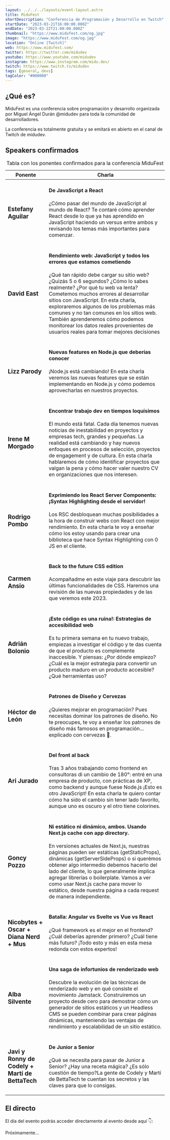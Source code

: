 ```yaml
---
layout: ../../../layouts/event-layout.astro
title: MiduFest
shortDescription: "Conferencia de Programación y Desarrollo en Twitch"
startDate: "2023-03-21T16:00:00.000Z"
endDate: "2023-03-22T21:00:00.000Z"
thumbnail: "https://www.midufest.com/og.jpg"
image: "https://www.midufest.com/og.jpg"
location: "Online [Twitch]"
web: https://www.midufest.com/
twitter: https://twitter.com/midudev
youtube: https://www.youtube.com/midudev
instagram: https://www.instagram.com/midu.dev/
twitch: https://www.twitch.tv/midudev
tags: [general, devs]
tagColor: "#000000"
---
```



## ¿Qué es?

MiduFest es una conferencia sobre programación y desarrollo organizada por Miguel Ángel Durán <ExternalLink href="https://twitter.com/midudev">@midudev</ExternalLink> para toda la comunidad de desarrolladores.

La conferencia es totalmente gratuita y se emitará en abierto en el canal de <ExternalLink href="https://twitch.tv/midudev">Twitch de midudev</ExternalLink>.

## Speakers confirmados

<table id="speakers">
  <caption class="hidden">
    Tabla con los ponentes confirmados para la conferencia MiduFest
  </caption>
  <thead>
    <tr>
      <th scope="col" id="speaker">Ponente</th>
      <th scope="col" id="talk">Charla</th>
    </tr> 
  </thead>
  <tbody> 
    <tr>
      <td headers="speaker">
        <h3>Estefany Aguilar</h3>
        <p><SocialLink type="twitter" href="https://twitter.com/teffcode" name="Estefany Aguilar" /></p>
      </td>
      <td headers="talk">
        <h4>De JavaScript a React</h4>
        <p>¿Cómo pasar del mundo de JavaScript al mundo de React? Te contaré cómo aprender React desde lo que ya has aprendido en JavaScript haciendo un versus entre ambos y revisando los temas más importantes para comenzar.</p>
      </td>
    </tr> 
    <tr>
      <td headers="speaker">
        <h3>David East</h3>
        <p><SocialLink type="twitter" href="https://twitter.com/_davideast" name="David East" /></p>
      </td>
      <td headers="talk">
        <h4>Rendimiento web: JavaScript y todos los errores que estamos cometiendo</h4>
        <p>¿Qué tan rápido debe cargar su sitio web? ¿Quizás 5 o 6 segundos? ¿Cómo lo sabes realmente? ¿Por qué tu web va lenta? Cometemos muchos errores al desarrollar sitios con JavaScript. En esta charla, exploraremos algunos de los problemas más comunes y no tan comunes en los sitios web. También aprenderemos cómo podemos monitorear los datos reales provenientes de usuarios reales para tomar mejores decisiones</p>
      </td>
    </tr> 
    <tr>
      <td headers="speaker">
        <h3>Lizz Parody</h3>
        <p><SocialLink type="twitter" href="https://twitter.com/LizzParody" name="Lizz Parody" /></p>
      </td>
      <td headers="talk">
        <h4>Nuevas features en Node.js que deberías conocer</h4>
        <p>¡Node.js está cambiando! En esta charla veremos las nuevas features que se están implementando en Node.js y cómo podemos aprovecharlas en nuestros proyectos.</p>
      </td>
    </tr> 
    <tr>
      <td headers="speaker">
        <h3>Irene M Morgado</h3>
        <p><SocialLink type="twitter" href="https://twitter.com/IrnMM" name="Irene M Morgado" /></p>
      </td>
      <td headers="talk">
        <h4>Encontrar trabajo dev en tiempos loquísimos</h4>
        <p>El mundo está fatal. Cada día tenemos nuevas noticias de inestabilidad en proyectos y empresas tech, grandes y pequeñas. La realidad está cambiando y hay nuevos enfoques en procesos de selección, proyectos de engagement y de cultura. En esta charla hablaremos de cómo identificar proyectos que valgan la pena y cómo hacer valer nuestro CV en organizaciones que nos interesen.</p>
      </td>
    </tr> 
    <tr>
      <td headers="speaker">
        <h3>Rodrigo Pombo</h3>
        <p><SocialLink type="twitter" href="https://twitter.com/pomber" name="Rodrigo Pombo" /></p>
      </td>
      <td headers="talk">
        <h4>
          Exprimiendo los React Server Components: ¡Syntax Highlighting desde el
          servidor!
        </h4>
        <p>Los RSC desbloquean muchas posibilidades a la hora de construir webs con React con mejor rendimiento. En esta charla te voy a enseñar cómo los estoy usando para crear una biblioteca que hace Syntax Highlighting con 0 JS en el cliente.</p>
      </td>
    </tr> 
    <tr>
      <td headers="speaker">
        <h3>Carmen Ansio</h3>
        <p><SocialLink type="twitter" href="https://twitter.com/carmenansio" name="Carmen Ansio" /></p>
      </td>
      <td headers="talk">
        <h4>Back to the future CSS edition</h4>
        <p>Acompañadme en este viaje para descubrir las últimas funcionalidades de CSS. Haremos una revisión de las nuevas propiedades y de las que veremos este 2023.</p>
      </td>
    </tr> 
    <tr>
      <td headers="speaker">
        <h3>Adrián Bolonio</h3>
        <p><SocialLink type="twitter" href="https://twitter.com/bolonio" name="Adrián Bolonio" /></p>
      </td>
      <td headers="talk">
        <h4>¡Este código es una ruina!: Estrategias de accesibilidad web</h4>
        <p>Es tu primera semana en tu nuevo trabajo, empiezas a investigar el código y te das cuenta de que el producto es complemente inaccesible. Y piensas: ¿Por dónde empiezo? ¿Cuál es la mejor estrategia para convertir un producto maduro en un producto accesible? ¿Qué herramientas uso?</p>
      </td>
    </tr> 
    <tr>
      <td headers="speaker">
        <h3>Héctor de León</h3>
        <p><SocialLink type="twitter" href="https://twitter.com/powerhdeleon" name="Héctor de León" /></p>
      </td>
      <td headers="talk">
        <h4>Patrones de Diseño y Cervezas</h4>
        <p>¿Quieres mejorar en programación? Pues necesitas dominar los patrones de diseño. No te preocupes, te voy a enseñar los patrones de diseño más famosos en programación... explicado con cervezas 🍺.</p>
      </td>
    </tr> 
    <tr>
      <td headers="speaker">
        <h3>Ari Jurado</h3>
        <p><SocialLink type="twitter" href="https://twitter.com/Ari_Reinventada" name="Ari Jurado" /></p>
      </td>
      <td headers="talk">
        <h4>Del front al back</h4>
        <p>Tras 3 años trabajando como frontend en consultoras di un cambio de 180°: entré en una empresa de producto, con prácticas de XP, como backend y aunque fuese Node.js ¡Esto es otro JavaScript! En esta charla te quiero contar cómo ha sido el cambio sin tener lado favorito, aunque uno es oscuro y el otro tiene colorines.</p>
      </td>
    </tr> 
    <tr>
      <td headers="speaker">
        <h3>Goncy Pozzo</h3>
        <p><SocialLink type="twitter" href="https://twitter.com/goncy" name="Goncy Pozzo" /></p>
      </td>
      <td headers="talk">
        <h4>Ni estático ni dinámico, ambos. Usando Next.js cache con app directory.</h4>
        <p>En versiones actuales de Next.js, nuestras páginas pueden ser estáticas (getStaticProps), dinámicas (getServerSideProps) o si querémos obtener algo intermedio debemos hacerlo del lado del cliente, lo que generalmente implica agregar librerías o boilerplate. Vamos a ver como usar Next.js cache para mover lo estático, desde nuestra página a cada request de manera independiente.</p>
      </td>
    </tr> 
    <tr>
      <td headers="speaker">
        <h3>Nicobytes + Oscar + Diana Nerd + Mus</h3>
      </td>
      <td headers="talk">
        <h4>Batalla: Angular vs Svelte vs Vue vs React</h4>
        <p>¿Qué framework es el mejor en el frontend? ¿Cuál deberías aprender primero? ¿Cuál tiene más futuro? ¡Todo esto y más en esta mesa redonda con estos expertos!</p>
      </td>
    </tr> 
    <tr>
      <td headers="speaker">
        <h3>Alba Silvente</h3>
        <p><SocialLink type="twitter" href="https://twitter.com/dawntraoz" name="Alba Silvente" /></p>
      </td>
      <td headers="talk">
        <h4>Una saga de infortunios de renderizado web</h4>
        <p>Descubre la evolución de las técnicas de renderizado web y en qué consiste el movimiento Jamstack. Construiremos un proyecto desde cero para demostrar cómo un generador de sitios estáticos y un Headless CMS se pueden combinar para crear páginas dinámicas, manteniendo las ventajas de rendimiento y escalabilidad de un sitio estático.</p>
      </td>
    </tr> 
    <tr>
      <td headers="speaker">
        <h3>Javi y Ronny de Codely + Martí de BettaTech</h3>
      </td>
      <td headers="talk">
        <h4>De Junior a Senior</h4>
        <p>¿Qué se necesita para pasar de Junior a Senior? ¿Hay una receta mágica? ¿Es sólo cuestión de tiempo?La gente de Codely y Martí de BettaTech te cuentan los secretos y las claves para que lo consigas.</p>
      </td>
    </tr>
  </tbody>
</table>

## El directo

El día del evento podrás acceder directamente al evento desde aquí 👇:

<p class="text-gray-500 font-bold">Próximamente...</p>
